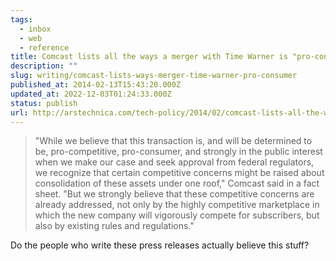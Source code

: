 ```yaml
---
tags:
  - inbox
  - web
  - reference
title: Comcast lists all the ways a merger with Time Warner is "pro-consumer"
description: ""
slug: writing/comcast-lists-ways-merger-time-warner-pro-consumer
published_at: 2014-02-13T15:43:20.000Z
updated_at: 2022-12-03T01:24:33.000Z
status: publish
url: http://arstechnica.com/tech-policy/2014/02/comcast-lists-all-the-ways-a-merger-with-time-warner-is-pro-consumer/
---
```

> "While we believe that this transaction is, and will be determined to be, pro-competitive, pro-consumer, and strongly in the public interest when we make our case and seek approval from federal regulators, we recognize that certain competitive concerns might be raised about consolidation of these assets under one roof," Comcast said in a fact sheet. "But we strongly believe that these competitive concerns are already addressed, not only by the highly competitive marketplace in which the new company will vigorously compete for subscribers, but also by existing rules and regulations."

Do the people who write these press releases actually believe this stuff?
